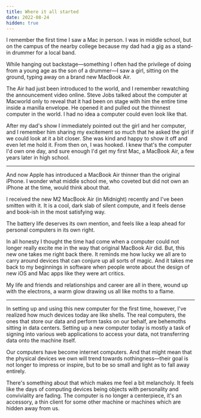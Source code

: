 ```yaml
---
title: Where it all started
date: 2022-08-24
hidden: true
---
```


I remember the first time I saw a Mac in person. I was in middle school, but on the campus of the nearby college because my dad had a gig as a stand-in drummer for a local band. 

While hanging out backstage—something I often had the privilege of doing from a young age as the son of a drummer—I saw a girl, sitting on the ground, typing away on a brand new MacBook Air.

The Air had just been introduced to the world, and I remember rewatching the announcement video online. Steve Jobs talked about the computer at Macworld only to reveal that it had been on stage with him the entire time inside a manilla envelope. He opened it and pulled out the thinnest computer in the world. I had no idea a computer could even look like that. 

After my dad's show I immediately pointed out the girl and her computer, and I remember him sharing my excitement so much that he asked the girl if we could look at it a bit closer. She was kind and happy to show it off and even let me hold it. From then on, I was hooked. I knew that's the computer I'd own one day, and sure enough I'd get my first Mac, a MacBook Air, a few years later in high school.

---

And now Apple has introduced a MacBook Air thinner than the original iPhone. I wonder what middle school me, who coveted but did not own an iPhone at the time, would think about that.

I received the new M2 MacBook Air (in Midnight) recently and I've been smitten with it. It is a cool, dark slab of silent compute, and it feels dense and book-ish in the most satisfying way.

The battery life deserves its own mention, and feels like a leap ahead for personal computers in its own right. 

In all honesty I thought the time had come when a computer could not longer really excite me in the way that original MacBook Air did. But, this new one takes me right back there. It reminds me how lucky we all are to carry around devices that can conjure up all sorts of magic. And it takes me back to my beginnings in software when people wrote about the design of new iOS and Mac apps like they were art critics. 

My life and friends and relationships and career are all in there, wound up with the electrons, a warm glow drawing us all like moths to a flame.

---

In setting up and using this new computer for the first time, however, I've realized how much devices today are like shells. The real computers, the ones that store our data and perform tasks on our behalf, are behemoths sitting in data centers. Setting up a new computer today is mostly a task of signing into various web applications to access your data, not transferring data onto the machine itself. 

Our computers have become internet computers. And that might mean that the physical devices we own will trend towards nothingness—their goal is not longer to impress or inspire, but to be so small and light as to fall away entirely.

There's something about that which makes me feel a bit melancholy. It feels like the days of computing devices being objects with personality and conviviality are fading. The computer is no longer a centerpiece, it's an accessory, a thin client for some other machine or machines which are hidden away from us. 